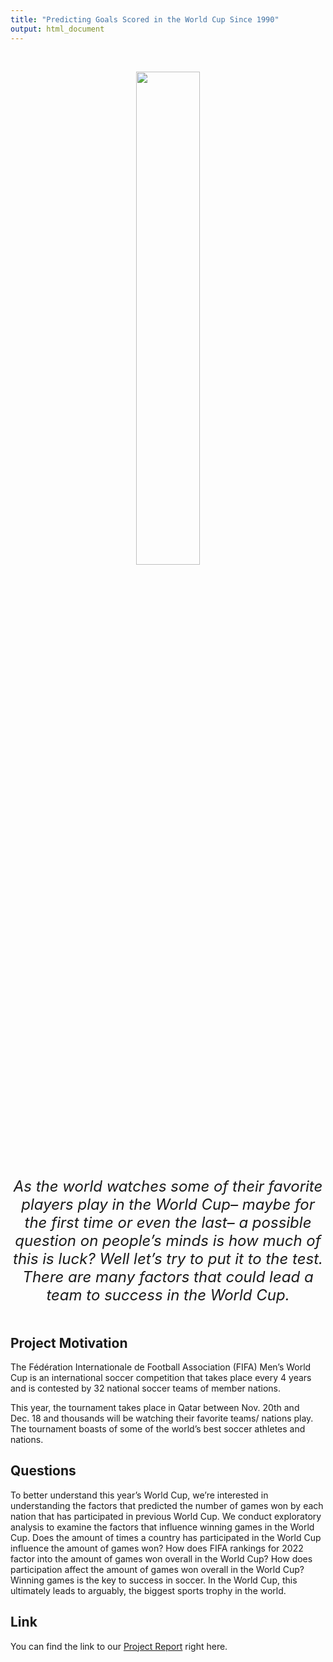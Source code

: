 ```yaml
---
title: "Predicting Goals Scored in the World Cup Since 1990"
output: html_document
---
```


<style type="text/css">

h1.title {
  text-align: center;
}

</style>

&nbsp;
&nbsp;

<center>

<img src="images/worldcup_2022_maroon.jpg" style="width: 45%" class="center">

<font size = "5">*As the world watches some of their favorite players play in the World Cup-- maybe for the first time or even the last-- a possible question on people's minds is how much of this is luck? Well let's try to put it to the test. There are many factors that could lead a team to success in the World Cup.*</font>

</center>

<div style="margin-bottom:50px;">
</div>


## Project Motivation

The Fédération Internationale de Football Association (FIFA) Men's World Cup is an international soccer competition that takes place every 4 years and is contested by 32 national soccer teams of member nations. 

This year, the tournament takes place in Qatar between Nov. 20th and Dec. 18 and thousands will be watching their favorite teams/ nations play. The tournament boasts of some of the world's best soccer athletes and nations. 


## Questions

To better understand this year’s World Cup, we're interested in understanding the factors that predicted the number of games won by each nation that has participated in previous World Cup. We conduct exploratory analysis to examine the factors that influence winning games in the World Cup. Does the amount of times a country has participated in the World Cup influence the amount of games won? How does FIFA rankings for 2022 factor into the amount of games won overall in the World Cup? How does participation affect the amount of games won overall in the World Cup? Winning games is the key to success in soccer. In the World Cup, this ultimately leads to arguably, the biggest sports trophy in the world.



## Link

You can find the link to our [Project Report](finalprojectreport.html) right here.

&nbsp;
&nbsp;